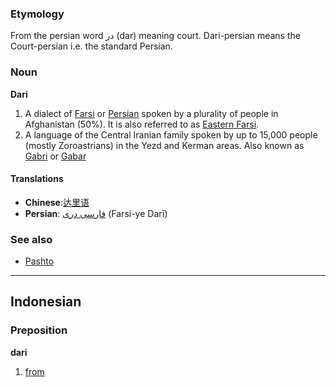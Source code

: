 ===Etymology===
From the persian word در (dar) meaning court. Dari-persian means the Court-persian i.e. the standard Persian.

===Noun===
'''Dari'''
#A dialect of [[Farsi]] or [[Persian]] spoken by a plurality of people in Afghanistan (50%). It is also referred to as [[Eastern Farsi]].
#A language of the Central Iranian family spoken by up to 15,000 people (mostly Zoroastrians) in the Yezd and Kerman areas.  Also known as [[Gabri]] or [[Gabar]]

====Translations====
*'''Chinese''':[[达里语]]
*'''Persian''': [[فارسی دری]] (Farsi-ye Darī)

===See also===
*[[Pashto]]

----

==Indonesian==
===Preposition===
'''dari'''

# [[from]]